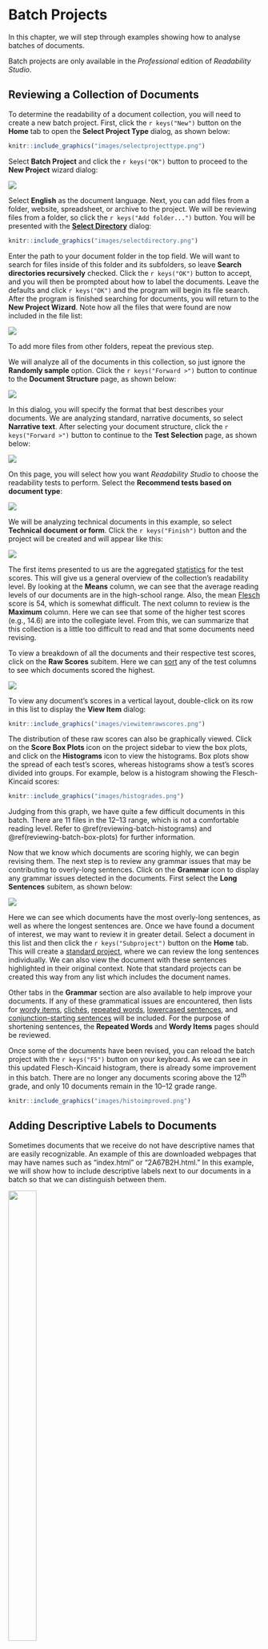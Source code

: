# Batch Projects

In this chapter, we will step through examples showing how to analyse batches of documents.

::: {.notesection data-latex=""}
Batch projects are only available in the *Professional* edition of *Readability Studio*.
:::

## Reviewing a Collection of Documents

To determine the readability of a document collection, you will need to create a new batch project. First, click the `r keys("New")` button on the **Home** tab to open the **Select Project Type** dialog, as shown below:

```r
knitr::include_graphics("images/selectprojecttype.png")
```

Select **Batch Project** and click the `r keys("OK")` button to proceed to the **New Project** wizard dialog:

![](images/wizardbatchselectfiles.png)

Select **English** as the document language. Next, you can add files from a folder, website, spreadsheet, or archive to the project. We will be reviewing files from a folder, so click the `r keys("Add folder...")` button. You will be presented with the [**Select Directory**](#batch-project-import-features) dialog:

```r
knitr::include_graphics("images/selectdirectory.png")
```

Enter the path to your document folder in the top field. We will want to search for files inside of this folder and its subfolders, so leave **Search directories recursively** checked. Click the `r keys("OK")` button to accept, and you will then be prompted about how to label the documents. Leave the defaults and click `r keys("OK")` and the program will begin its file search. After the program is finished searching for documents, you will return to the **New Project Wizard**. Note how all the files that were found are now included in the file list:

![](images/wizardbatchselectfilesloaded.png)

To add more files from other folders, repeat the previous step.

We will analyze all of the documents in this collection, so just ignore the **Randomly sample** option. Click the `r keys("Forward >")` button to continue to the **Document Structure** page, as shown below:

![](images/wizarddocstructurenarrativeselected.png)

In this dialog, you will specify the format that best describes your documents. We are analyzing standard, narrative documents, so select **Narrative text**. After selecting your document structure, click the `r keys("Forward >")` button to continue to the **Test Selection** page, as shown below:

![](images/wizardbatchreadabilitymethods.png)

On this page, you will select how you want *Readability Studio* to choose the readability tests to perform. Select the **Recommend tests based on document type**:

![](images/wizardbatchdoctype.png)

We will be analyzing technical documents in this example, so select **Technical document or form**. Click the `r keys("Finish")` button and the project will be created and will appear like this:

![](images/batchscorestats.png)

The first items presented to us are the aggregated [statistics](#reviewing-batch-scores) for the test scores. This will give us a general overview of the collection's readability level. By looking at the **Means** column, we can see that the average reading levels of our documents are in the high-school range. Also, the mean [Flesch](#flesch-test) score is 54, which is somewhat difficult. The next column to review is the **Maximum** column. Here we can see that some of the higher test scores (e.g., 14.6) are into the collegiate level. From this, we can summarize that this collection is a little too difficult to read and that some documents need revising.

To view a breakdown of all the documents and their respective test scores, click on the **Raw Scores** subitem. Here we can [sort](#column-sorting) any of the test columns to see which documents scored the highest.

![](images/batchrawscores.png)

To view any document's scores in a vertical layout, double-click on its row in this list to display the **View Item** dialog:

```r
knitr::include_graphics("images/viewitemrawscores.png")
```

The distribution of these raw scores can also be graphically viewed. Click on the **Score Box Plots** icon on the project sidebar to view the box plots, and click on the **Histograms** icon to view the histograms. Box plots show the spread of each test's scores, whereas histograms show a test's scores divided into groups. For example, below is a histogram showing the Flesch-Kincaid scores:

```r
knitr::include_graphics("images/histogrades.png")
```

Judging from this graph, we have quite a few difficult documents in this batch. There are 11 files in the 12–13 range, which is not a comfortable reading level. Refer to \@ref(reviewing-batch-histograms) and \@ref(reviewing-batch-box-plots) for further information.

Now that we know which documents are scoring highly, we can begin revising them. The next step is to review any grammar issues that may be contributing to overly-long sentences. Click on the **Grammar** icon to display any grammar issues detected in the documents. First select the **Long Sentences** subitem, as shown below:

![](images/batchlongsentences.png)

Here we can see which documents have the most overly-long sentences, as well as where the longest sentences are. Once we have found a document of interest, we may want to review it in greater detail. Select a document in this list and then click the `r keys("Subproject")` button on the **Home** tab. This will create a [standard project](#creating-standard-project), where we can review the long sentences individually. We can also view the document with these sentences highlighted in their original context. Note that standard projects can be created this way from any list which includes the document names.

Other tabs in the **Grammar** section are also available to help improve your documents. If any of these grammatical issues are encountered, then lists for [wordy items](#reviewing-batch-wordiness), [clichés](#reviewing-batch-cliches), [repeated words](#reviewing-batch-repeated-words), [lowercased sentences](#reviewing-batch-lowercased-sentences), and [conjunction-starting sentences](#reviewing-batch-conjunction-sentences) will be included. For the purpose of shortening sentences, the **Repeated Words** and **Wordy Items** pages should be reviewed.

Once some of the documents have been revised, you can reload the batch project with the `r keys("F5")` button on your keyboard. As we can see in this updated Flesch-Kincaid histogram, there is already some improvement in this batch. There are no longer any documents scoring above the 12^th^ grade, and only 10 documents remain in the 10–12 grade range.

```r
knitr::include_graphics("images/histoimproved.png")
```

\newpage

## Adding Descriptive Labels to Documents {#adding-labels-to-batch}

Sometimes documents that we receive do not have descriptive names that are easily recognizable. An example of this are downloaded webpages that may have names such as "index.html" or "2A67B2H.html." In this example, we will show how to include descriptive labels next to our documents in a batch so that we can distinguish between them.

:::{.wrapfigure data-latex="{r}{0.5\\textwidth}" style="width: 48%;"}
![](images/GroupLabelDescSelected.png){width=48%}
:::

On the **Home** tab of the ribbon, click the `r keys('New')` button. When prompted for which type of project to create, select **Batch Project**. Once the **New Project Wizard** appears, click the `r keys('Add folder...')` button. On the **Select Directory** dialog, enter the folder path containing your documents and then click `r keys('OK')`. Now we will be shown the **Select Labeling** dialog.

On this dialog, we can either specify a single label for all documents or use the documents’ metadata to create unique descriptions for each one. For this example, we are wanting to include unique, descriptive labels for each document, so leave **Use documents’ descriptions** selected and click `r keys('OK')`.

Now, the program will load the files from the folder that we had selected. For example, below is a list of files where each one has the same name:

![](images/wizardbatchselectfilessamenames.png)

Because we had selected **Use documents’ descriptions** for our labeling, then the titles from the documents will be extracted when the analysis begins. From there, these titles will be shown as descriptive labels next to each document in the results. Click `r keys('Finish')` to begin the analysis, and once the project appears, select **Raw Scores** under **Readability Scores**:

```r
knitr::include_graphics("images/BatchDescLabelsScores.png")
```

Note how there is a **Label** column next to the **Document** column. Despite the documents all having the same name, we can use this column will help us differentiate between them.

\newpage

## Grouping Documents in a Batch {#grouping-docs-in-batch}

Sometimes when creating a batch, we may want to group the documents within it. For example, clusters of documents within the batch may be from different websites, authors, or studies. By adding group labels to these clusters, we can compare them in the results. In this example, we will show how to add group labels to a batch of documents and how to view them in the results.

On the **Home** tab of the ribbon, click the `r keys('New')` button. When prompted for which type of project to create, select **Batch Project**. When the **New Project Wizard** appears, click the `r keys('Add folder...')` button. On the **Select Directory** dialog, enter the folder path containing your documents and then click `r keys('OK')`. Now we will be shown the **Select Labeling** dialog.

On this dialog, we can either specify a single label for all documents or use the documents’ metadata to create unique descriptions for each one. For this example, we are wanting to group this folders’ documents together, so select **Use a grouping label**, enter a label (e.g., *Notes*) and click `r keys('OK')`.

```r
knitr::include_graphics("images/GroupLabelNotes.png")
```

Repeat this process with another folder, but enter a different grouping label. For example, we could select a folder of help examples and apply the label *Examples* to it:

```r
knitr::include_graphics("images/GroupLabelExamples.png")
```

After adding your documents, click `r keys('Finish')`. When the project appears, select **Raw Scores** under **Readability Scores**. Here we can see a list of documents, along with their group labels next to them:

```r
knitr::include_graphics("images/BatchGroupLabelsScores.png")
```

Here, we can sort by group or scores and see how the groups compare. In the above example, we can see that the *Tests* group is scoring poorly.

Grouping is also shown in the readability graphs. For example, if we included a Fry graph, then it may appear as such:

```r
knitr::include_graphics("images/FryGrouped.png")
```

Here, we can see the *Tests* group again scoring rather high, as much of this group’s documents are clustering in the higher grade ranges.